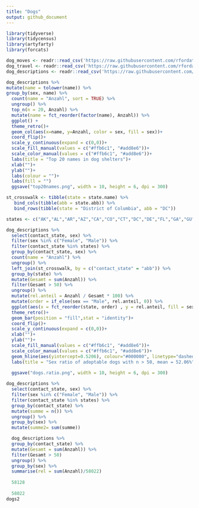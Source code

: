 ```yaml
---
title: "Dogs"
output: github_document
---
```


```r
library(tidyverse)
library(tidycensus)
library(artyfarty)
library(forcats)
```

```r
dog_moves <- readr::read_csv('https://raw.githubusercontent.com/rfordatascience/tidytuesday/master/data/2019/2019-12-17/dog_moves.csv')
dog_travel <- readr::read_csv('https://raw.githubusercontent.com/rfordatascience/tidytuesday/master/data/2019/2019-12-17/dog_travel.csv')
dog_descriptions <- readr::read_csv('https://raw.githubusercontent.com/rfordatascience/tidytuesday/master/data/2019/2019-12-17/dog_descriptions.csv')
```

```r
dog_descriptions %>% 
mutate(name = tolower(name)) %>% 
group_by(sex, name) %>% 
  count(name = "Anzahl", sort = TRUE) %>%
  ungroup() %>% 
  top_n(n = 20, Anzahl) %>% 
  mutate(name = fct_reorder(factor(name), Anzahl)) %>% 
  ggplot() +
  theme_retro()+
  geom_col(aes(x=name, y=Anzahl, color = sex, fill = sex))+
  coord_flip()+
  scale_y_continuous(expand = c(0,0))+
  scale_fill_manual(values = c("#ffb6c1", "#add8e6"))+
  scale_color_manual(values = c("#ffb6c1", "#add8e6"))+
  labs(title = "Top 20 names in dog shelters")+
  xlab("")+
  ylab("")+
  labs(colour = "")+
  labs(fill = "")
  ggsave("top20names.png", width = 10, height = 6, dpi = 300)
```

```r
st_crosswalk <- tibble(state = state.name) %>%
   bind_cols(tibble(abb = state.abb)) %>% 
   bind_rows(tibble(state = "District of Columbia", abb = "DC"))

states <- c("AK","AL","AR","AZ","CA","CO","CT","DC","DE","FL","GA","GU","HI","IA","ID", "IL","IN","KS","KY","LA","MA","MD","ME","MH","MI","MN","MO","MS","MT","NC","ND","NE","NH","NJ","NM","NV","NY", "OH","OK","OR","PA","PR","PW","RI","SC","SD","TN","TX","UT","VA","VI","VT","WA","WI","WV","WY")
```

```r
dog_descriptions %>% 
  select(contact_state, sex) %>% 
  filter(sex %in% c("Female", "Male")) %>% 
  filter(contact_state %in% states) %>% 
  group_by(contact_state, sex) %>% 
  count(name = "Anzahl") %>% 
  ungroup() %>% 
  left_join(st_crosswalk, by = c("contact_state" = "abb")) %>% 
  group_by(state) %>% 
  mutate(Gesamt = sum(Anzahl)) %>% 
  filter(Gesamt > 50) %>% 
  ungroup() %>% 
  mutate(rel.anteil = Anzahl / Gesamt * 100) %>% 
  mutate(order = if_else(sex == "Male", rel.anteil, 0)) %>% 
  ggplot(aes(x = fct_reorder(state, order) , y = rel.anteil, fill = sex)) + 
  theme_retro()+
  geom_bar(position = "fill",stat = "identity")+
  coord_flip()+
  scale_y_continuous(expand = c(0,0))+
  xlab("")+
  ylab("")+
  scale_fill_manual(values = c("#ffb6c1", "#add8e6"))+
  scale_color_manual(values = c("#ffb6c1", "#add8e6"))+
  geom_hline(aes(yintercept=0.5206), colour="#000000", linetype="dashed")+
  labs(title = "Sex ratio of adoptable dogs with n > 50, mean = 52.06%")
  
  ggsave("dogs.ratio.png", width = 10, height = 6, dpi = 300)
```

```r
dog_descriptions %>% 
  select(contact_state, sex) %>% 
  filter(sex %in% c("Female", "Male")) %>% 
  filter(contact_state %in% states) %>% 
  group_by(contact_state) %>% 
  mutate(summe = n()) %>% 
  ungroup() %>% 
  group_by(sex) %>% 
  mutate(summe2= sum(summe))
```

```r
  dog_descriptions %>% 
  group_by(contact_state) %>% 
  mutate(Gesamt = sum(Anzahl)) %>% 
  filter(Gesamt > 50) 
  ungroup() %>% 
  group_by(sex) %>% 
  summarise(rel = sum(Anzahl)/58022)
  
  58128
  
  58022
dogs2
```